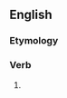 ==English==

===Etymology===
{{suffix|en|neutralize|ing}}

===Verb===
{{head|en|verb form}}

# {{lb|en|American spelling}} {{present participle of|neutralize|lang=en|nocat=1}}